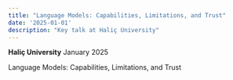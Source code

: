 ```yaml
---
title: "Language Models: Capabilities, Limitations, and Trust"
date: '2025-01-01'
description: "Key talk at Haliç University"
---
```


**Haliç University**
January 2025

Language Models: Capabilities, Limitations, and Trust

